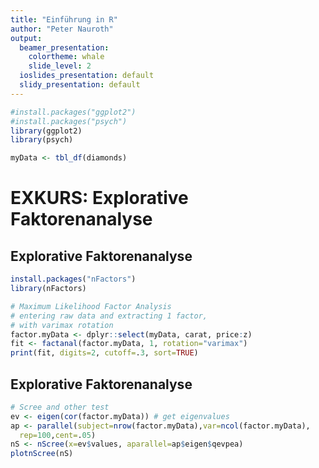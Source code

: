```yaml
---
title: "Einführung in R"
author: "Peter Nauroth"
output:
  beamer_presentation:
    colortheme: whale
    slide_level: 2
  ioslides_presentation: default
  slidy_presentation: default
---
```


```r
#install.packages("ggplot2")
#install.packages("psych")
library(ggplot2)
library(psych)

myData <- tbl_df(diamonds)
```

# EXKURS: Explorative Faktorenanalyse

## Explorative Faktorenanalyse
```r
install.packages("nFactors")
library(nFactors)

# Maximum Likelihood Factor Analysis
# entering raw data and extracting 1 factor, 
# with varimax rotation 
factor.myData <- dplyr::select(myData, carat, price:z)
fit <- factanal(factor.myData, 1, rotation="varimax")
print(fit, digits=2, cutoff=.3, sort=TRUE)
```

## Explorative Faktorenanalyse
```r
# Scree and other test
ev <- eigen(cor(factor.myData)) # get eigenvalues
ap <- parallel(subject=nrow(factor.myData),var=ncol(factor.myData),
  rep=100,cent=.05)
nS <- nScree(x=ev$values, aparallel=ap$eigen$qevpea)
plotnScree(nS)
```

